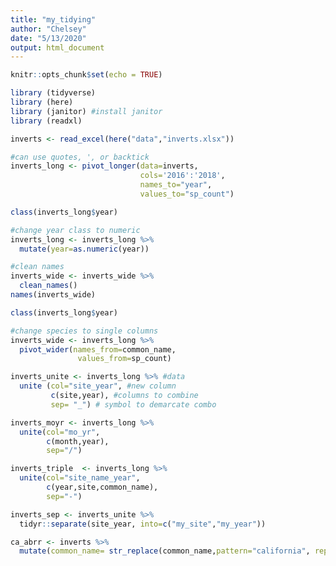 ```yaml
---
title: "my_tidying"
author: "Chelsey"
date: "5/13/2020"
output: html_document
---
```


```r
knitr::opts_chunk$set(echo = TRUE)
```

```r
library (tidyverse)
library (here)
library (janitor) #install janitor
library (readxl)
```
```r
inverts <- read_excel(here("data","inverts.xlsx"))
```
```r
#can use quotes, ', or backtick 
inverts_long <- pivot_longer(data=inverts,
                             cols='2016':'2018',
                             names_to="year",
                             values_to="sp_count")
```
```r
class(inverts_long$year)
```
```r
#change year class to numeric
inverts_long <- inverts_long %>%
  mutate(year=as.numeric(year))
```
```r
#clean names
inverts_wide <- inverts_wide %>%
  clean_names()
names(inverts_wide)
```

```r
class(inverts_long$year)
```
```r
#change species to single columns
inverts_wide <- inverts_long %>%
  pivot_wider(names_from=common_name,
               values_from=sp_count)
```
```r
inverts_unite <- inverts_long %>% #data
  unite (col="site_year", #new column
         c(site,year), #columns to combine
         sep= "_") # symbol to demarcate combo
```
```r
inverts_moyr <- inverts_long %>%
  unite(col="mo_yr",
        c(month,year),
        sep="/")
```
```r
inverts_triple  <- inverts_long %>%
  unite(col="site_name_year",
        c(year,site,common_name),
        sep="-")
```
```r
inverts_sep <- inverts_unite %>%
  tidyr::separate(site_year, into=c("my_site","my_year"))
```
```r
ca_abrr <- inverts %>%
  mutate(common_name= str_replace(common_name,pattern="california", replacement="CA"))
```
